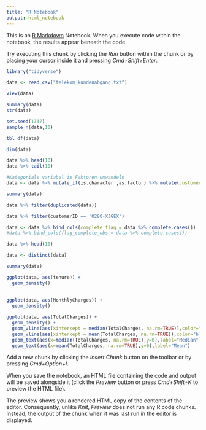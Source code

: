 ```yaml
---
title: "R Notebook"
output: html_notebook
---
```


This is an [R Markdown](http://rmarkdown.rstudio.com) Notebook. When you execute code within the notebook, the results appear beneath the code. 

Try executing this chunk by clicking the *Run* button within the chunk or by placing your cursor inside it and pressing *Cmd+Shift+Enter*. 
```r
library("tidyverse")
```

```r
data <- read_csv("telekom_kundenabgang.txt")
```
```r
View(data)
```

```r
summary(data)
str(data)

set.seed(1337)
sample_n(data,10)

tbl_df(data)

dim(data)

data %>% head(10)
data %>% tail(10)
```
```r
#Kategoriale variabel in Faktoren umwandeln
data <- data %>% mutate_if(is.character ,as.factor) %>% mutate(customerID = as.character(customerID),SeniorCitizen = as.factor(SeniorCitizen))

```
```r
summary(data)
```

```r
data %>% filter(duplicated(data))

data %>% filter(customerID == '0280-XJGEX')
```


```r
data <- data %>% bind_cols(complete_flag = data %>% complete.cases())
#data %>% bind_cols(flag_complete_obs = data %>% complete.cases())
```
```r
data %>% head(10)

```
```r
data <- distinct(data)
```

```r
summary(data)
```
```r
ggplot(data, aes(tenure)) +
  geom_density()
  
  
ggplot(data, aes(MonthlyCharges)) +
  geom_density()

ggplot(data, aes(TotalCharges)) +
  geom_density() +
  geom_vline(aes(xintercept = median(TotalCharges, na.rm=TRUE)),color="red",linetype="dashed") +
  geom_vline(aes(xintercept = mean(TotalCharges, na.rm=TRUE)),color="blue",linetype="dashed") +
  geom_text(aes(x=median(TotalCharges, na.rm=TRUE),y=0),label="Median") +
  geom_text(aes(x=mean(TotalCharges, na.rm=TRUE),y=0),label="Mean")

```

Add a new chunk by clicking the *Insert Chunk* button on the toolbar or by pressing *Cmd+Option+I*.

When you save the notebook, an HTML file containing the code and output will be saved alongside it (click the *Preview* button or press *Cmd+Shift+K* to preview the HTML file). 

The preview shows you a rendered HTML copy of the contents of the editor. Consequently, unlike *Knit*, *Preview* does not run any R code chunks. Instead, the output of the chunk when it was last run in the editor is displayed.

